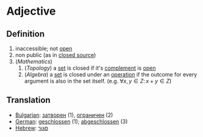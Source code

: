 =Adjective=

==Definition==
# inaccessible; not [[open]]
# non public (as in [[closed source]])
# (''Mathematics'')
## (''Topology'') a [[set]] is closed if it's [[complement]] is [[open]]
## (''Algebra'') a [[set]] is closed under an [[operation]] if the outcome for every argument is also in the set itself. (e.g. <math> \forall x,y \in Z:\, x + y \in Z</math>)

==Translation==
*[[Bulgarian]]: [[затворен]] (1), [[ограничен]] (2)
*[[German]]: [[geschlossen]] (1); [[abgeschlossen]] (3)
*[[Hebrew]]: [[סגור]]